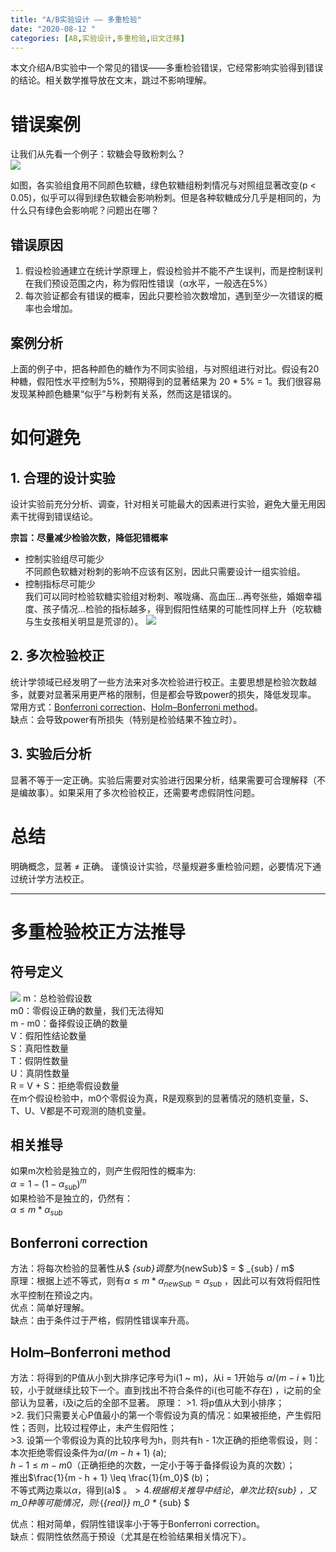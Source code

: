 ```yaml
---
title: "A/B实验设计 —— 多重检验"
date: "2020-08-12 "
categories: [AB,实验设计,多重检验,旧文迁移]
---
```


本文介绍A/B实验中一个常见的错误——多重检验错误，它经常影响实验得到错误的结论。相关数学推导放在文末，跳过不影响理解。

# 错误案例
让我们从先看一个例子：软糖会导致粉刺么？     
![](1.webp)    

如图，各实验组食用不同颜色软糖，绿色软糖组粉刺情况与对照组显著改变(p < 0.05)，似乎可以得到绿色软糖会影响粉刺。但是各种软糖成分几乎是相同的，为什么只有绿色会影响呢？问题出在哪？

## 错误原因
1. 假设检验通建立在统计学原理上，假设检验并不能不产生误判，而是控制误判在我们预设范围之内，称为假阳性错误（α水平，一般选在5%）     
2. 每次验证都会有错误的概率，因此只要检验次数增加，遇到至少一次错误的概率也会增加。  

## 案例分析
上面的例子中，把各种颜色的糖作为不同实验组，与对照组进行对比。假设有20种糖，假阳性水平控制为5%，预期得到的显著结果为 20 * 5% = 1。我们很容易发现某种颜色糖果“似乎”与粉刺有关系，然而这是错误的。

# 如何避免

## 1. 合理的设计实验

设计实验前充分分析、调查，针对相关可能最大的因素进行实验，避免大量无用因素干扰得到错误结论。    
    
**宗旨：尽量减少检验次数，降低犯错概率**
    
- 控制实验组尽可能少    
不同颜色软糖对粉刺的影响不应该有区别，因此只需要设计一组实验组。    
- 控制指标尽可能少    
我们可以同时检验软糖实验组对粉刺、喉咙痛、高血压...再夸张些，婚姻幸福度、孩子情况...检验的指标越多，得到假阳性结果的可能性同样上升（吃软糖与生女孩相关明显是荒谬的）。
![](2.webp)

## 2. 多次检验校正

统计学领域已经发明了一些方法来对多次检验进行校正。主要思想是检验次数越多，就要对显著采用更严格的限制，但是都会导致power的损失，降低发现率。     
常用方式：[Bonferroni correction](https://en.wikipedia.org/wiki/Bonferroni_correction)、[Holm–Bonferroni method](https://en.wikipedia.org/wiki/Holm%E2%80%93Bonferroni_method "Holm–Bonferroni method")。    
缺点：会导致power有所损失（特别是检验结果不独立时）。

## 3. 实验后分析
显著不等于一定正确。实验后需要对实验进行因果分析，结果需要可合理解释（不是编故事）。如果采用了多次检验校正，还需要考虑假阴性问题。

# 总结
明确概念，显著 ≠ 正确。
谨慎设计实验，尽量规避多重检验问题，必要情况下通过统计学方法校正。

___

# 多重检验校正方法推导

## 符号定义
![](3.webp)
m：总检验假设数    
m0：零假设正确的数量，我们无法得知    
m - m0：备择假设正确的数量    
V：假阳性结论数量    
S：真阳性数量    
T：假阴性数量    
U：真阴性数量    
R = V + S：拒绝零假设数量    
在m个假设检验中，m0个零假设为真，R是观察到的显著情况的随机变量，S、T、U、V都是不可观测的随机变量。    

## 相关推导
如果m次检验是独立的，则产生假阳性的概率为:    
$\alpha = 1 - ( 1 - \alpha_{sub}  )^{m}$    
如果检验不是独立的，仍然有：    
$\alpha \leq  m * \alpha_{sub}$    

## Bonferroni correction
方法：将每次检验的显著性从$ \alpha_{sub}$调整为$\alpha_{newSub}$ = $ \alpha_{sub} / m$    
原理：根据上述不等式，则有$\alpha \leq  m * \alpha_{newSub} =  \alpha_{sub}$ ，因此可以有效将假阳性水平控制在预设之内。    
优点：简单好理解。    
缺点：由于条件过于严格，假阴性错误率升高。    

## Holm–Bonferroni method
方法：将得到的P值从小到大排序记序号为i(1 ~ m)，从i = 1开始与 $\alpha / (m - i + 1)$比较，小于就继续比较下一个。直到找出不符合条件的i(也可能不存在) ，i之前的全部认为显著，i及i之后的全部不显著。
原理：
>1. 将p值从大到小排序；     
>2. 我们只需要关心P值最小的第一个零假设为真的情况：如果被拒绝，产生假阳性；否则，比较过程停止，未产生假阳性；     
>3. 设第一个零假设为真的比较序号为h，则共有h - 1次正确的拒绝零假设，则：     
本次拒绝零假设条件为$\alpha / (m - h + 1)$    (a);     
$h - 1 \leq m - m0$（正确拒绝的次数，一定小于等于备择假设为真的次数）；     
推出$\frac{1}{m - h + 1} \leq \frac{1}{m_0}$    (b)；     
不等式两边乘以$\alpha$，得到(a)$ \leq \frac{\alpha}{m_0}$。    
>4. 根据相关推导中结论，单次比较$\alpha_{sub} \leq  \frac{\alpha}{m_0}$，又$m_0$种等可能情况，则:    
$\alpha_{_{real}} \leq m_0 * \alpha_{sub} \leq \alpha$    

优点：相对简单，假阴性错误率小于等于Bonferroni correction。    
缺点：假阴性依然高于预设（尤其是在检验结果相关情况下）。    
